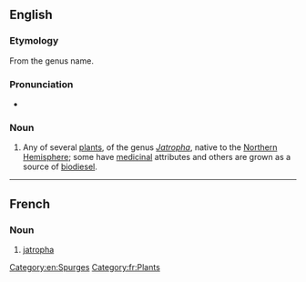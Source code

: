 {{also|Jatropha}}
==English==
{{wikipedia}}

===Etymology===
From the genus name.

===Pronunciation===
* {{a|UK}} {{IPA|en|/ˈdʒatɹəfə/}}

===Noun===
{{en-noun}}

# Any of several [[plant]]s, of the genus ''[[Jatropha]]'', native to the [[Northern Hemisphere]]; some have [[medicinal]] attributes and others are grown as a source of [[biodiesel]].

[[Category:en:Spurges]]

----

==French==

===Noun===
{{fr-noun|mf}}
# [[#English|jatropha]]

[[Category:fr:Plants]]